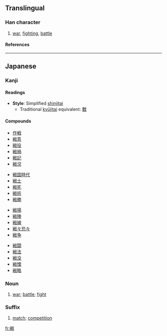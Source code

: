 {{ja-forms|{{zh-lookup|戦}}|[[战]]|[[戰]]}}

==Translingual==
===Han character===
{{Han char|rn=62|rad=戈|as=08|sn=12|four=|canj=火十戈 (FJI)}}
# [[war]], [[fighting]], [[battle]]
====References====
{{Han ref|kx=0413.241|dkj=11631|dj=0756.230|hdz=21409.041|uh=6226|ud=25126}}
----
==Japanese==
===Kanji===
{{ja-kanji|grade=4|rs=戈08}}
====Readings====
{{ja-readings|on=[[せん]] (sen)|kun=[[たたかう]] (tatakau), [[いくさ]] (ikusa), [[おののく]] (ononoku)}}
* '''Style''': Simplified [[shinjitai]]
** Traditional [[kyūjitai]] equivalent: [[戰]] 

====Compounds====
{{top4}}
*[[作戦]]
*[[戦意]]
*[[戦役]]
*[[戦禍]]
*[[戦記]]
*[[戦況]]
{{mid4}}
*[[戦国時代]]
*[[戦士]]
*[[戦死]]
*[[戦術]]
*[[戦勝]]
{{mid4}}
*[[戦場]]
*[[戦陣]]
*[[戦線]]
*[[戦々恐々]]
*[[戦争]]
{{mid4}}
*[[戦闘]]
*[[戦法]]
*[[戦没]]
*[[戦慄]]
*[[戦略]]
{{bottom}}

===Noun===
{{ja-noun|k|hira=いくさ|rom=ikusa}}
# [[war]]; [[battle]]; [[fight]]

===Suffix===
{{ja-pos|k|suffix|hira=せん|rom=sen}}
# [[match]]; [[competition]]




[[fr:戦]]